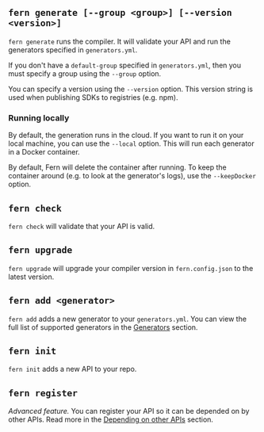 ## `fern generate [--group <group>] [--version <version>]`

`fern generate` runs the compiler. It will validate your API and run the
generators specified in `generators.yml`.

If you don't have a `default-group` specified in `generators.yml`, then you must
specify a group using the `--group` option.

You can specify a version using the `--version` option. This version string is
used when publishing SDKs to registries (e.g. npm).

### Running locally

By default, the generation runs in the cloud. If you want to run it on your local machine, you can use the `--local` option. This will run each generator in a Docker container.

By default, Fern will delete the container after running. To keep the container around (e.g. to look at the generator's logs), use the `--keepDocker` option.

## `fern check`

`fern check` will validate that your API is valid.

## `fern upgrade`

`fern upgrade` will upgrade your compiler version in `fern.config.json` to the
latest version.

## `fern add <generator>`

`fern add` adds a new generator to your `generators.yml`. You can view the full
list of supported generators in the [Generators](generators) section.

## `fern init`

`fern init` adds a new API to your repo.

## `fern register`

_Advanced feature._ You can register your API so it can be depended on by other
APIs. Read more in the [Depending on other APIs](/advanced/depending-on-other-apis) section.

